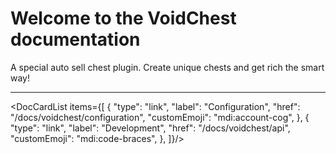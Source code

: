 
# Welcome to the VoidChest documentation

A special auto sell chest plugin. Create unique chests and get rich the smart way!

---

<DocCardList items={[
  {
    "type": "link",
    "label": "Configuration",
    "href": "/docs/voidchest/configuration",
    "customEmoji": "mdi:account-cog",
  },
  {
    "type": "link",
    "label": "Development",
    "href": "/docs/voidchest/api",
    "customEmoji": "mdi:code-braces",
  },
]}/>